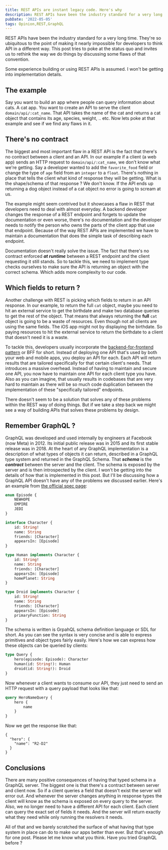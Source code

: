 ```yaml
---
title: REST APIs are instant legacy code. Here's why
description: REST APIs have been the industry standard for a very long time. They're so ubiquitous to the point of making it nearly impossible for developers to think API in a different way. This post tries to poke at the status quo and invites us to rethink the way we do things by discussing some flaws of that convention.
pubDate: '2022-05-05'
tags: Opinion,REST,GraphQL
---
```


REST APIs have been the industry standard for a very long time. They're so ubiquitous to the point of making it nearly impossible for developers to think API in a different way. This post tries to poke at the status quo and invites us to rethink the way we do things by discussing some flaws of that convention.

Some experience building or using REST APIs is assumed. I won't be getting into implementation details.

## The example

Say you want to build an app where people can query information about cats. A cat app. You want to create an API to serve the client `domain/api/:cat_name`. That API takes the name of the cat and returns a cat object that contains its age, species, weight, .. etc. Now lets poke at that example and see if we find any flaws in it.

## There's no contract

The biggest and most important flaw in a REST API is the fact that there's no contract between a client and an API. In our example if a client (a web app) sends an HTTP request to `domain/api/:cat_name`, we don't know what we're getting. Say a developer wanted to add the `favorite_food` field or change the type of `age` field from an `integer` to a `float`. There's nothing in place that tells the client what kind of response they will be getting. What is the shape/schema of that response ? We don't know. If the API ends up returning a dog object instead of a cat object no error is going to scream at us.

The example might seem contrived but it showcases a flaw in REST that developers need to deal with almost everyday. A backend developer changes the response of a REST endpoint and forgets to update the documentation or even worse, there's no documentation and the developer needs to notify the person who owns the parts of the client app that use that endpoint. Because of the way REST APIs are implemented we have to maintain a documentation that does the simple task of describing each endpoint.

Documentation doesn't really solve the issue. The fact that there's no contract enforced **_at runtime_** between a REST endpoint and the client requesting it still stands. So to tackle this, we need to implement type checks ourselves to make sure the API is returning an object with the correct schema. Which adds more complexity to our code.

## Which fields to return ?

Another challenge with REST is picking which fields to return in an API response. In our example, to return the full `cat` object, maybe you need to hit an external service to get the birthdate and make two database queries to get the rest of the object. That means that always returning the **full** `cat` object is going to be a waste of resources. Even though not all clients are using the same fields. The iOS app might not by displaying the birthdate. So paying resources to hit the external service to return the birthdate to a client that doesn't need it is a waste.

To tackle this, developers usually incorporate the [backend-for-frontend pattern](https://docs.microsoft.com/en-us/azure/architecture/patterns/backends-for-frontends) or BFF for short. Instead of deploying one API that's used by both your web and mobile apps, you deploy an API for each. Each API will return results that are tailored specifically for that certain client's needs. That introduces a massive overhead. Instead of having to maintain and secure one API, you now have to maintain one API for each client type you have. Also as you can imagine, that usually results in codebases that are very hard to maintain as there will be so much code duplication between the implementation of these "specifically tailored" endpoints.

There doesn't seem to be a solution that solves any of these problems within the REST way of doing things. But if we take a step back we might see a way of building APIs that solves these problems by design.

## Remember GraphQL ?

GraphQL was developed and used internally by engineers at Facebook (now Meta) in 2012. Its initial public release was in 2015 and its first stable release was in 2018. At the heart of any GraphQL implementation is a description of what types of objects it can return, described in a GraphQL type system and returned in the GraphQL Schema. That **_schema_** is the **_contract_** between the server and the client. The schema is exposed by the server and is then introspected by the client. I won't be getting into the details of how that is implemented in this post. But I'll be discussing how a GraphQL API doesn't have any of the problems we discussed earlier. Here's an example from [the official spec page](https://github.com/graphql/graphql-spec):

```graphql
enum Episode {
	NEWHOPE
	EMPIRE
	JEDI
}

interface Character {
	id: String!
	name: String
	friends: [Character]
	appearsIn: [Episode]
}

type Human implements Character {
	id: String!
	name: String
	friends: [Character]
	appearsIn: [Episode]
	homePlanet: String
}

type Droid implements Character {
	id: String!
	name: String
	friends: [Character]
	appearsIn: [Episode]
	primaryFunction: String
}
```

The schema is written is GrpahQL schema definition language or SDL for short. As you can see the syntax is very concise and is able to express primitives and object types fairly easily. Here's how we can express how these objects can be queried by clients:

```graphql
type Query {
	hero(episode: Episode): Character
	human(id: String!): Human
	droid(id: String!): Droid
}
```

Now whenever a client wants to consume our API, they just need to send an HTTP request with a query payload that looks like that:

```graphql
query HeroNameQuery {
	hero {
		name
	}
}
```

Now we get the response like that:

```
{
  "hero": {
    "name": "R2-D2"
  }
}
```

## Conclusions

There are many positive consequences of having that typed schema in a GraphQL server.
The biggest one is that there's a contract between server and client now. So if a client queries a field that doesn't exist the server will error out. And whenever the server changes anything in response types the client will know as the schema is exposed on every query to the server.
Also, we no longer need to have a different API for each client. Each client can query the exact set of fields it needs. And the server will return exactly what they need while only running the resolvers it needs.

All of that and we barely scratched the surface of what having that type system in place can do to make our apps better than ever. But that's enough for one post. Please let me know what you think. Have you tried GraphQL before ?
